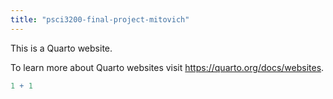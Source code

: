 ```yaml
---
title: "psci3200-final-project-mitovich"
---
```


This is a Quarto website.

To learn more about Quarto websites visit <https://quarto.org/docs/websites>.

```r
1 + 1
```
